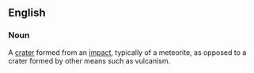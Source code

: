==English==

===Noun===
A [[crater]] formed from an [[impact]], typically of a meteorite, as opposed to a crater formed by other means such as vulcanism.